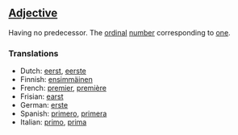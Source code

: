==[[Adjective]]==

Having no predecessor. The [[ordinal]] [[number]] corresponding to [[one]].

===Translations===

*Dutch: [[eerst]], [[eerste]]
*Finnish: [[ensimmäinen]]
*French: [[premier]], [[première]]
*Frisian: [[earst]]
*German: [[erste]]
*Spanish: [[primero]], [[primera]]
*Italian: [[primo]], [[prima]]